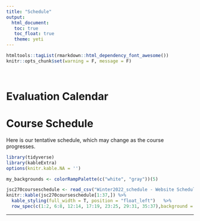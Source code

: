 ```yaml
---
title: "Schedule"
output: 
  html_document:
   toc: true
   toc_float: true
   theme: yeti
---
```


```r
htmltools::tagList(rmarkdown::html_dependency_font_awesome())
knitr::opts_chunk$set(warning = F, message = F)
```
<br>

# <span class="glyphicon glyphicon-calendar" aria-hidden="true"></span> Evaluation Calendar
<!-- Assignments and reflection quizzes are to be submitted via Quercus.  Perusall papers are completed within the Perusall application.  -->

<!-- The deadline for submission is for assignments, Perusall papers, and reflection quizzes is always 10:59am EST on the due date (1 hour before class starts).   -->

<!-- # ```{r, echo=FALSE} -->
<!-- # library(tidyverse) -->
<!-- # library(kableExtra) -->
<!-- # options(knitr.kable.NA = '') -->
<!-- #  -->
<!-- # my_backgrounds <- colorRampPalette(c("white", "gray"))(5) -->
<!-- # k = 6  -->
<!-- # row_nums <-c(rbind(1+4*(0:k), 2+4*(0:k))) -->
<!-- #  -->
<!-- # jsc270courseassschedule <- read_csv("Winter2022_assignment_schedule.csv") -->
<!-- # knitr::kable(jsc270courseassschedule[1:26,])  %>%  -->
<!-- #    kable_styling(full_width = T, position = "float_left")   %>%  -->
<!-- #   row_spec(row_nums,background = my_backgrounds[2])  -->
<!-- # ``` -->

<!-- <br> -->

# <span class="glyphicon glyphicon-calendar" aria-hidden="true"></span> Course Schedule

Here is our tentative schedule, which may change as the course progresses.

```r
library(tidyverse)
library(kableExtra)
options(knitr.kable.NA = '')

my_backgrounds <- colorRampPalette(c("white", "gray"))(5)

jsc270courseschedule <- read_csv("Winter2022_schedule - Website Schedule.csv")
knitr::kable(jsc270courseschedule[1:37,]) %>%  
  kable_styling(full_width = T, position = "float_left")   %>%   
  row_spec(c(1:2, 6:8, 12:14, 17:19, 23:25, 29:31, 35:37),background = my_backgrounds[2]) 
```

******



